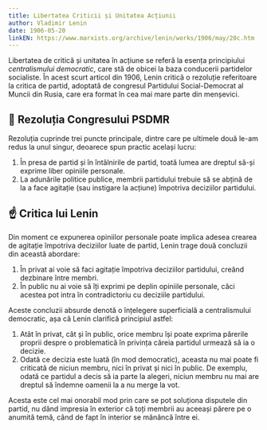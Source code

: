 ```yaml
---
title: Libertatea Criticii și Unitatea Acțiunii
author: Vladimir Lenin
date: 1906-05-20
linkEN: https://www.marxists.org/archive/lenin/works/1906/may/20c.htm
---
```


Libertatea de critică și unitatea în acțiune se referă la esența principiului _centralismului democratic_, care stă de obicei la baza conducerii partidelor socialiste. În acest scurt articol din 1906, Lenin critică o rezoluție referitoare la critica de partid, adoptată de congresul Partidului Social-Democrat al Muncii din Rusia, care era format în cea mai mare parte din menșevici.

## 📰 Rezoluția Congresului PSDMR

Rezoluția cuprinde trei puncte principale, dintre care pe ultimele două le-am redus la unul singur, deoarece spun practic același lucru:

1. În presa de partid și în întâlnirile de partid, toată lumea are dreptul să-și exprime liber opiniile personale.
2. La adunările politice publice, membrii partidului trebuie să se abțină de la a face agitație (sau instigare la acțiune) împotriva deciziilor partidului.

## ☝️ Critica lui Lenin

Din moment ce expunerea opiniilor personale poate implica adesea crearea de agitație împotriva deciziilor luate de partid, Lenin trage două concluzii din această abordare:

1. În privat ai voie să faci agitație împotriva deciziilor partidului, creând dezbinare între membri.
2. În public nu ai voie să îți exprimi pe deplin opiniile personale, căci acestea pot intra în contradictoriu cu deciziile partidului.

Aceste concluzii absurde denotă o înțelegere superficială a centralismului democratic, așa că Lenin clarifică principiul astfel:

1. Atât în privat, cât și în public, orice membru își poate exprima părerile proprii despre o problematică în privința căreia partidul urmează să ia o decizie.
2. Odată ce decizia este luată (în mod democratic), aceasta nu mai poate fi criticată de niciun membru, nici în privat și nici în public. De exemplu, odată ce partidul a decis să ia parte la alegeri, niciun membru nu mai are dreptul să îndemne oamenii la a nu merge la vot.

Acesta este cel mai onorabil mod prin care se pot soluționa disputele din partid, nu dând impresia în exterior că toți membrii au aceeași părere pe o anumită temă, când de fapt în interior se mănâncă între ei.
